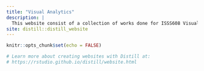 ```yaml
---
title: "Visual Analytics"
description: |
  This website consist of a collection of works done for ISSS608 Visual Analytics and Application
site: distill::distill_website
---
```


```r
knitr::opts_chunk$set(echo = FALSE)

# Learn more about creating websites with Distill at:
# https://rstudio.github.io/distill/website.html

```

